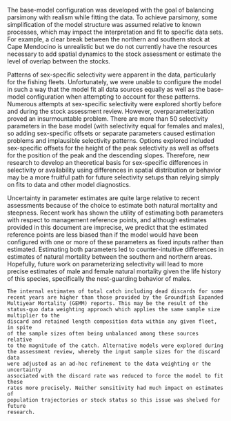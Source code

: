 The base-model configuration was developed with the goal of balancing parsimony with realism while fitting the data.
To achieve parsimony, some simplification of the model structure was assumed relative to known processes,
which may impact the interpretation and fit to specific data sets.
For example, a clear break between the northern and southern stock at Cape Mendocino is unrealistic but
we do not currently have the resources necessary to add spatial dynamics to the stock assessment or
estimate the level of overlap between the stocks.

Patterns of sex-specific selectivity were apparent in the data, 
particularly for the fishing fleets. Unfortunately, we were unable to configure 
the model in such a way that the model fit all data sources equally as well
as the base-model configuration when attempting to account for these patterns.
Numerous attempts at sex-specific selectivity were explored shortly before and during 
the stock assessment review. However, overparameterization proved an insurmountable problem. 
There are more than 50 selectivity parameters in the base model (with selectivity
equal for females and males), so adding sex-specific offsets or separate parameters 
caused estimation problems and implausible selectivity patterns. Options
explored included sex-specific offsets for the height of the peak selectivity
as well as offsets for the position of the peak and the descending slopes. Therefore,
new research to develop an theoretical basis for sex-specific differences
in selectivity or availability using differences in spatial distribution or behavior
may be a more fruitful path for future selectivity setups than relying simply on 
fits to data and other model diagnostics.

Uncertainty in parameter estimates are quite large relative to recent assessments because of the choice to estimate
both natural mortality and steepness.
Recent work has shown the utility of estimating both parameters with respect to 
management reference points, and although estimates provided in this document are imprecise,
we predict that the estimated reference points are less biased than if the model would have been configured 
with one or more of these parameters as fixed inputs rather than estimated.
Estimating both parameters led to counter-intuitive differences in estimates of 
natural mortality between the southern and northern areas.
Hopefully, future work on parameterizing selectivity will lead to more precise 
estimates of male and female natural mortality given the life history of this 
species, specifically the nest-guarding behavior of males.

```asis
The internal estimates of total catch including dead discards for some 
recent years are higher than those provided by the Groundfish Expanded 
Multiyear Mortality (GEMM) reports. This may be the result of the 
status-quo data weighting approach which applies the same sample size multiplier to the 
discard and retained length composition data within any given fleet, in spite 
of the sample sizes often being unbalanced among these sources relative 
to the magnitude of the catch. Alternative models were explored during 
the assessment review, whereby the input sample sizes for the discard data
were adjusted as an ad-hoc refinement to the data weighting or the uncertainty
associated with the discard rate was reduced to force the model to fit these
rates more precisely. Neither sensitivity had much impact on estimates of 
population trajectories or stock status so this issue was shelved for future 
research.
```
